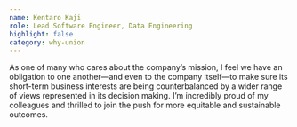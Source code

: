 ```yaml
---
name: Kentaro Kaji
role: Lead Software Engineer, Data Engineering
highlight: false
category: why-union
---
```

As one of many who cares about the company’s mission, I feel we have an obligation to one another—and even to the company itself—to make sure its short-term business interests are being counterbalanced by a wider range of views represented in its decision making. I’m incredibly proud of my colleagues and thrilled to join the push for more equitable and sustainable outcomes.
